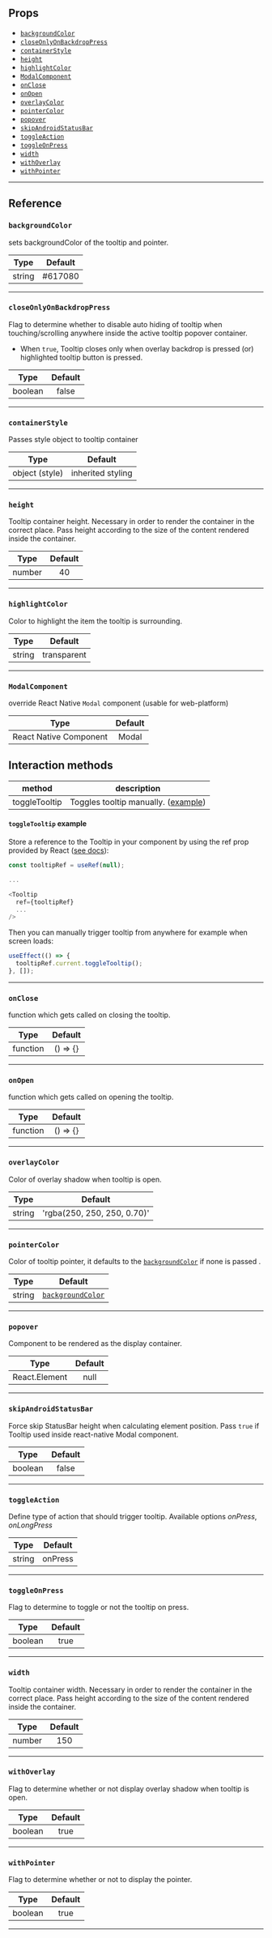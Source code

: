 ## Props

- [`backgroundColor`](#backgroundcolor)
- [`closeOnlyOnBackdropPress`](#closeonlyonbackdroppress)
- [`containerStyle`](#containerstyle)
- [`height`](#height)
- [`highlightColor`](#highlightcolor)
- [`ModalComponent`](#modalcomponent)
- [`onClose`](#onclose)
- [`onOpen`](#onopen)
- [`overlayColor`](#overlaycolor)
- [`pointerColor`](#pointercolor)
- [`popover`](#popover)
- [`skipAndroidStatusBar`](#skipandroidstatusbar)
- [`toggleAction`](#toggleaction)
- [`toggleOnPress`](#toggleonpress)
- [`width`](#width)
- [`withOverlay`](#withoverlay)
- [`withPointer`](#withpointer)

---

## Reference

### `backgroundColor`

sets backgroundColor of the tooltip and pointer.

|  Type  | Default |
| :----: | :-----: |
| string | #617080 |

---

### `closeOnlyOnBackdropPress`

Flag to determine whether to disable auto hiding of tooltip when touching/scrolling anywhere inside the active tooltip popover container.

- When `true`, Tooltip closes only when overlay backdrop is pressed (or) highlighted tooltip button is pressed.

|  Type   | Default |
| :-----: | :-----: |
| boolean |  false  |

---

### `containerStyle`

Passes style object to tooltip container

|      Type      |      Default      |
| :------------: | :---------------: |
| object (style) | inherited styling |

---

### `height`

Tooltip container height. Necessary in order to render the container in the
correct place. Pass height according to the size of the content rendered inside
the container.

|  Type  | Default |
| :----: | :-----: |
| number |   40    |

---

### `highlightColor`

Color to highlight the item the tooltip is surrounding.

|  Type  |   Default   |
| :----: | :---------: |
| string | transparent |

---

### `ModalComponent`

override React Native `Modal` component (usable for web-platform)

|          Type          | Default |
| :--------------------: | :-----: |
| React Native Component |  Modal  |

## Interaction methods

| method        | description                                                    |
| ------------- | -------------------------------------------------------------- |
| toggleTooltip | Toggles tooltip manually. ([example](#toggle-tooltip-example)) |

#### `toggleTooltip` example

Store a reference to the Tooltip in your component by using the ref prop
provided by React ([see docs](https://reactjs.org/docs/refs-and-the-dom.html)):

```js
const tooltipRef = useRef(null);

...

<Tooltip
  ref={tooltipRef}
  ...
/>
```

Then you can manually trigger tooltip from anywhere for example when screen loads:

```js
useEffect(() => {
  tooltipRef.current.toggleTooltip();
}, []);
```

---

### `onClose`

function which gets called on closing the tooltip.

|   Type   | Default  |
| :------: | :------: |
| function | () => {} |

---

### `onOpen`

function which gets called on opening the tooltip.

|   Type   | Default  |
| :------: | :------: |
| function | () => {} |

---

### `overlayColor`

Color of overlay shadow when tooltip is open.

|  Type  |           Default           |
| :----: | :-------------------------: |
| string | 'rgba(250, 250, 250, 0.70)' |

---

### `pointerColor`

Color of tooltip pointer, it defaults to the
[`backgroundColor`](#backgroundcolor) if none is passed .

|  Type  |                Default                |
| :----: | :-----------------------------------: |
| string | [`backgroundColor`](#backgroundcolor) |

---

### `popover`

Component to be rendered as the display container.

|     Type      | Default |
| :-----------: | :-----: |
| React.Element |  null   |

---

### `skipAndroidStatusBar`

Force skip StatusBar height when calculating element position. Pass `true` if Tooltip used inside react-native Modal component.

|  Type   | Default |
| :-----: | :-----: |
| boolean |  false  |

---

### `toggleAction`

Define type of action that should trigger tooltip.
Available options _onPress_, _onLongPress_

|  Type  | Default |
| :----: | :-----: |
| string | onPress |

---

### `toggleOnPress`

Flag to determine to toggle or not the tooltip on press.

|  Type   | Default |
| :-----: | :-----: |
| boolean |  true   |

---

### `width`

Tooltip container width. Necessary in order to render the container in the
correct place. Pass height according to the size of the content rendered inside
the container.

|  Type  | Default |
| :----: | :-----: |
| number |   150   |

---

### `withOverlay`

Flag to determine whether or not display overlay shadow when tooltip is open.

|  Type   | Default |
| :-----: | :-----: |
| boolean |  true   |

---

### `withPointer`

Flag to determine whether or not to display the pointer.

|  Type   | Default |
| :-----: | :-----: |
| boolean |  true   |

---
